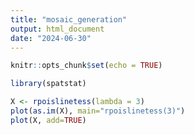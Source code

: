 ```yaml
---
title: "mosaic_generation"
output: html_document
date: "2024-06-30"
---
```


```r
knitr::opts_chunk$set(echo = TRUE)
```


```r
library(spatstat)
```

```r
X <- rpoislinetess(lambda = 3)
plot(as.im(X), main="rpoislinetess(3)")
plot(X, add=TRUE)
```

